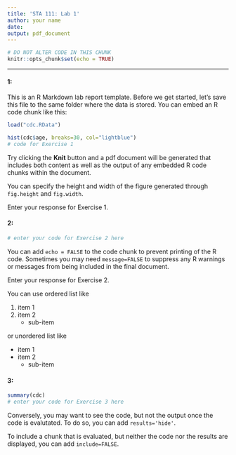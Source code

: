 ```yaml
---
title: 'STA 111: Lab 1'
author: your name
date:
output: pdf_document
---
```


```r
# DO NOT ALTER CODE IN THIS CHUNK
knitr::opts_chunk$set(echo = TRUE)
```

* * *
#### 1: 
This is an R Markdown lab report template. 
Before we get started, let's save this file to the same folder where the data is stored. 
You can embed an R code chunk like this:

```r
load("cdc.RData")

hist(cdc$age, breaks=30, col="lightblue")
# code for Exercise 1
```

Try clicking the **Knit** button and a pdf document will be generated that includes both content as well as the output of any embedded R code chunks within the document.

You can specify the height and width of the figure generated through `fig.height` and `fig.width`.

Enter your response for Exercise 1.

#### 2:

```r
# enter your code for Exercise 2 here
```

You can add `echo = FALSE` to the code chunk to prevent printing of the R code. Sometimes you may need `message=FALSE` to suppress any R warnings or messages from being included in the final document.

Enter your response for Exercise 2.

You can use ordered list like

1. item 1
2. item 2
    + sub-item

or unordered list like

* item 1
* item 2
    + sub-item

#### 3:

```r
summary(cdc)
# enter your code for Exercise 3 here
```

Conversely, you may want to see the code, but not the output once the code is evalutated. To do so, you can add `results='hide'`.

To include a chunk that is evaluated, but neither the code nor the results are displayed, you can add `include=FALSE`.


